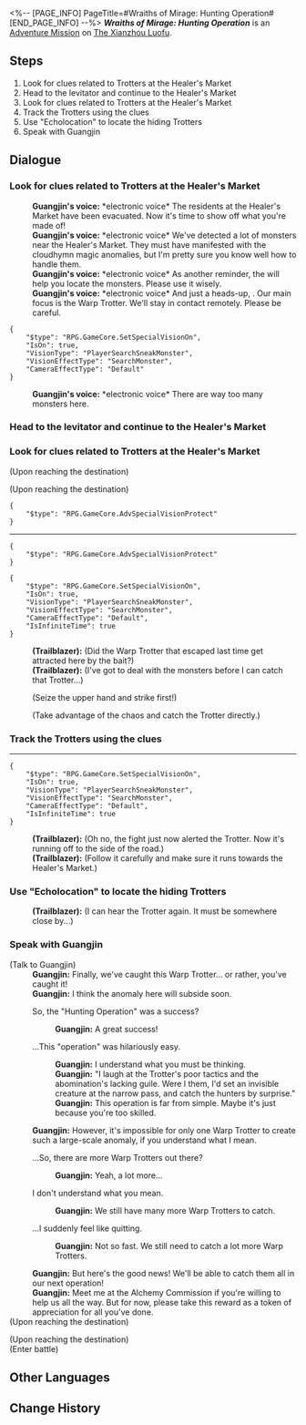 <%-- [PAGE_INFO]
PageTitle=#Wraiths of Mirage: Hunting Operation#
[END_PAGE_INFO] --%>
{{Stub|Dialogue.}}
{{Mission Infobox
|id            = 4072012
|title         = 
|image         = <!--Mission Wraiths of Mirage Hunting Operation.png-->
|type          = Adventure
|event_name    = 
|chapter       = 
|requirements  = {{subst:void|<!--Unknown: {"Type":"Manual"}-->}}
|summary       = <!--official mission summary from Fate's Atlas-->
|characters    = Guangjin; Guangjin's voice; Trailblazer
|startLocation = [[The Xianzhou Luofu]] - [[Alchemy Commission]]
|world         = The Xianzhou Luofu
|area          = Alchemy Commission
|prev          = 
|next          = 
|rewards       = 
}}
'''''Wraiths of Mirage: Hunting Operation''''' is an [[Adventure Mission]] on [[The Xianzhou Luofu]].

==Steps==
# Look for clues related to Trotters at the Healer's Market
# Head to the levitator and continue to the Healer's Market
# Look for clues related to Trotters at the Healer's Market
# Track the Trotters using the clues
# Use "Echolocation" to locate the hiding Trotters
# Speak with Guangjin

<!--
==Gameplay Notes==

--><!--
==Trial Character==

-->
==Dialogue==
{{Stub Dialogue}}

===Look for clues related to Trotters at the Healer's Market{{subst:void|<!--407201218-->}}===
{{Mission Description|type=adventure|location=Alchemy Commission|The Realm-Keeping Commission has ascertained that the "cloudhymn magic imitation" is a Warp Trotter's doing. Following this, you and the Realm-Keeping Commission have decided to go on a "hunt."<br />The Realm-Keeping Commission has placed baited traps all over Healer's Market, and they hope you can capture the Trotter causing the abnormalities...}}
{{Dialogue Start}}
:'''Guangjin's voice:''' *electronic voice* The residents at the Healer's Market have been evacuated. Now it's time to show off what you're made of!
:'''Guangjin's voice:''' *electronic voice* We've detected a lot of monsters near the Healer's Market. They must have manifested with the cloudhymn magic anomalies, but I'm pretty sure you know well how to handle them.
:'''Guangjin's voice:''' *electronic voice* As another reminder, the {{Color|keyword|nobold=1|Reverberation Generator}} will help you locate the monsters. Please use it wisely.
:'''Guangjin's voice:''' *electronic voice* And just a heads-up, {{Color|keyword|nobold=1|don't engage those monsters}}. Our main focus is the Warp Trotter. We'll stay in contact remotely. Please be careful.
<pre>{
	"$type": "RPG.GameCore.SetSpecialVisionOn",
	"IsOn": true,
	"VisionType": "PlayerSearchSneakMonster",
	"VisionEffectType": "SearchMonster",
	"CameraEffectType": "Default"
}</pre>
:'''Guangjin's voice:''' *electronic voice* There are way too many monsters here. {{Color|keyword|nobold=1|Just sprint straight to the levitator and don't engage with them!}}
{{Dialogue End}}

===Head to the levitator and continue to the Healer's Market{{subst:void|<!--407201201-->}}===
{{Dialogue Start}}

{{Dialogue End}}

===Look for clues related to Trotters at the Healer's Market{{subst:void|<!--407201208-->}}===
{{Dialogue Start}}
;(Upon reaching the destination)

;(Upon reaching the destination)
<pre>{
	"$type": "RPG.GameCore.AdvSpecialVisionProtect"
}</pre>
----
<pre>{
	"$type": "RPG.GameCore.AdvSpecialVisionProtect"
}</pre>
<pre>{
	"$type": "RPG.GameCore.SetSpecialVisionOn",
	"IsOn": true,
	"VisionType": "PlayerSearchSneakMonster",
	"VisionEffectType": "SearchMonster",
	"CameraEffectType": "Default",
	"IsInfiniteTime": true
}</pre>
:'''(Trailblazer):''' (Did the Warp Trotter that escaped last time get attracted here by the bait?)
:'''(Trailblazer):''' (I've got to deal with the monsters before I can catch that Trotter...)
:{{DIcon|Arrow}} (Seize the upper hand and strike first!)
:{{DIcon|Arrow}} (Take advantage of the chaos and catch the Trotter directly.)
{{Dialogue End}}

===Track the Trotters using the clues{{subst:void|<!--407201214-->}}===
{{Dialogue Start}}
----
<pre>{
	"$type": "RPG.GameCore.SetSpecialVisionOn",
	"IsOn": true,
	"VisionType": "PlayerSearchSneakMonster",
	"VisionEffectType": "SearchMonster",
	"CameraEffectType": "Default",
	"IsInfiniteTime": true
}</pre>
:'''(Trailblazer):''' (Oh no, the fight just now alerted the Trotter. Now it's running off to the side of the road.)
:'''(Trailblazer):''' (Follow it carefully and make sure it runs towards the Healer's Market.)
{{Dialogue End}}

===Use "Echolocation" to locate the hiding Trotters{{subst:void|<!--407201203-->}}===
{{Dialogue Start}}

:'''(Trailblazer):''' (I can hear the Trotter again. It must be somewhere close by...)
{{Dialogue End}}

===Speak with Guangjin{{subst:void|<!--407201216-->}}===
{{Dialogue Start}}

;(Talk to Guangjin)
:'''Guangjin:''' Finally, we've caught this Warp Trotter... or rather, you've caught it!
:'''Guangjin:''' I think the anomaly here will subside soon.
:{{DIcon|Arrow}} So, the "Hunting Operation" was a success?
::'''Guangjin:''' A great success!
:{{DIcon|Arrow}} ...This "operation" was hilariously easy.
::'''Guangjin:''' I understand what you must be thinking.
::'''Guangjin:''' "I laugh at the Trotter's poor tactics and the abomination's lacking guile. Were I them, I'd set an invisible creature at the narrow pass, and catch the hunters by surprise."
::'''Guangjin:''' This operation is far from simple. Maybe it's just because you're too skilled.
:'''Guangjin:''' However, it's impossible for only one Warp Trotter to create such a large-scale anomaly, if you understand what I mean.
:{{DIcon|Arrow}} ...So, there are more Warp Trotters out there?
::'''Guangjin:''' Yeah, a lot more...
:{{DIcon|Arrow}} I don't understand what you mean.
::'''Guangjin:''' We still have many more Warp Trotters to catch.
:{{DIcon|Arrow}} ...I suddenly feel like quitting.
::'''Guangjin:''' Not so fast. We still need to catch a lot more Warp Trotters.
:'''Guangjin:''' But here's the good news! We'll be able to catch them all in our next operation!
:'''Guangjin:''' Meet me at the Alchemy Commission if you're willing to help us all the way. But for now, please take this reward as a token of appreciation for all you've done.
;(Upon reaching the destination)

;(Upon reaching the destination)
;(Enter battle)
:{{Enemy List|Abundance Sprite: Wooden Lupus*2/+70% ATK, +20% HP; Mara-Struck Soldier*1/+70% ATK, +20% HP}}
<!--Unknown TalkSentence: 940720109-->
{{Dialogue End}}

==Other Languages==
{{Other Languages
|en   = Wraiths of Mirage: Hunting Operation
|zhs  = 蜃楼遁影•追猎行动
|zht  = 蜃樓遁影•追獵行動
|ja   = 蜃気楼の隠影・追猟行動
|ko   = 사라진 신기루•사냥 작전
|es   = Espectros del espejismo: misión de caza
|fr   = Spectres de mirage&nbsp;: Opération Coup de filet
|ru   = Призраки миража: Ловушка
|th   = ภูตแห่งมายา: ปฏิบัติการไล่ล่า
|vi   = Ảo Ảnh Hiện Hữu - Hành Động Săn Bắn
|de   = Geister des Phantoms: Verfolgungsjagd
|id   = Roh Fatamorgana: Operasi Perburuan
|pt   = Espectros da Miragem: Operação de Caça
}}

==Change History==
{{Change History|1.3}}
